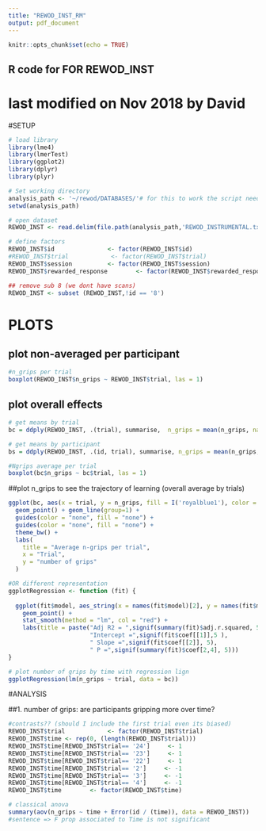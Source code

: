 ```yaml
---
title: "REWOD_INST_RM"
output: pdf_document
---
```


```r
knitr::opts_chunk$set(echo = TRUE)
```
## R code for FOR REWOD_INST
# last modified on Nov 2018 by David
#SETUP
```r
# load library
library(lme4)
library(lmerTest)
library(ggplot2)
library(dplyr)
library(plyr)
```
```r
# Set working directory
analysis_path <- '~/rewod/DATABASES/'# for this to work the script needs to be sourced
setwd(analysis_path)

# open dataset
REWOD_INST <- read.delim(file.path(analysis_path,'REWOD_INSTRUMENTAL.txt'), header = T, sep ='') # read in dataset

# define factors
REWOD_INST$id               <- factor(REWOD_INST$id)
#REWOD_INST$trial            <- factor(REWOD_INST$trial)
REWOD_INST$session          <- factor(REWOD_INST$session)
REWOD_INST$rewarded_response        <- factor(REWOD_INST$rewarded_response)

## remove sub 8 (we dont have scans)
REWOD_INST <- subset (REWOD_INST,!id == '8') 
```
# PLOTS
## plot non-averaged per participant
```r
#n_grips per trial
boxplot(REWOD_INST$n_grips ~ REWOD_INST$trial, las = 1)
```

## plot overall effects
```r
# get means by trial
bc = ddply(REWOD_INST, .(trial), summarise,  n_grips = mean(n_grips, na.rm = TRUE)) 

# get means by participant 
bs = ddply(REWOD_INST, .(id, trial), summarise, n_grips = mean(n_grips, na.rm = TRUE)) 

#Ngrips average per trial
boxplot(bc$n_grips ~ bc$trial, las = 1)
```

##plot n_grips to see the trajectory of learning (overall average by trials)
```r
ggplot(bc, aes(x = trial, y = n_grips, fill = I('royalblue1'), color = I('royalblue4'))) +
  geom_point() + geom_line(group=1) +
  guides(color = "none", fill = "none") +
  guides(color = "none", fill = "none") +
  theme_bw() +
  labs(
    title = "Average n-grips per trial",
    x = "Trial",
    y = "number of grips"
  )

#OR different representation
ggplotRegression <- function (fit) {
  
  ggplot(fit$model, aes_string(x = names(fit$model)[2], y = names(fit$model)[1])) + 
    geom_point() +
    stat_smooth(method = "lm", col = "red") +
    labs(title = paste("Adj R2 = ",signif(summary(fit)$adj.r.squared, 5),
                       "Intercept =",signif(fit$coef[[1]],5 ),
                       " Slope =",signif(fit$coef[[2]], 5),
                       " P =",signif(summary(fit)$coef[2,4], 5)))
}

# plot number of grips by time with regression lign
ggplotRegression(lm(n_grips ~ trial, data = bc))

```


#ANALYSIS

##1. number of grips: are participants gripping more over time?
```r
#contrasts?? (should I include the first trial even its biased)
REWOD_INST$trial            <- factor(REWOD_INST$trial)
REWOD_INST$time <- rep(0, (length(REWOD_INST$trial)))
REWOD_INST$time[REWOD_INST$trial== '24']     <- 1
REWOD_INST$time[REWOD_INST$trial== '23']     <- 1
REWOD_INST$time[REWOD_INST$trial== '22']     <- 1
REWOD_INST$time[REWOD_INST$trial== '2']     <- -1
REWOD_INST$time[REWOD_INST$trial== '3']     <- -1
REWOD_INST$time[REWOD_INST$trial== '4']     <- -1
REWOD_INST$time        <- factor(REWOD_INST$time)

# classical anova 
summary(aov(n_grips ~ time + Error(id / (time)), data = REWOD_INST)) 
#sentence => F prop associated to Time is not significant

```

